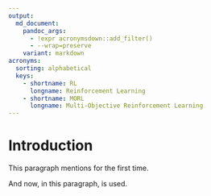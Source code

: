 ```yaml
---
output:
  md_document:
    pandoc_args:
      - !expr acronymsdown::add_filter()
      - --wrap=preserve
    variant: markdown
acronyms:
  sorting: alphabetical
  keys:
    - shortname: RL
      longname: Reinforcement Learning
    - shortname: MORL
      longname: Multi-Objective Reinforcement Learning
---
```


# Introduction {#intro}

This paragraph mentions \acr{RL} for the first time.

And now, in this paragraph, \acr{MORL} is used.
